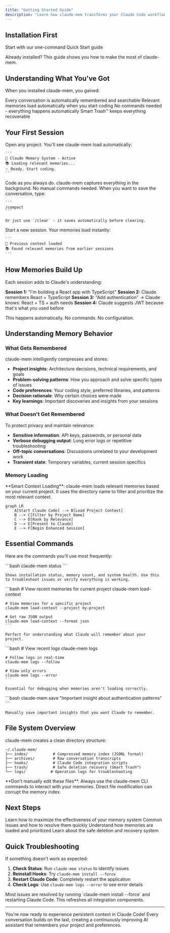 ```yaml
---
title: "Getting Started Guide"
description: "Learn how claude-mem transforms your Claude Code workflow"
---
```


## Installation First

<Card title="🚀 Haven't installed yet?" icon="download" href="/quickstart">
  Start with our one-command Quick Start guide
</Card>

Already installed? This guide shows you how to make the most of claude-mem.

## Understanding What You've Got

When you installed claude-mem, you gained:

<CardGrid>
  <Card title="Instant Memory" icon="brain">
    Every conversation is automatically remembered and searchable
  </Card>
  <Card title="Smart Context" icon="sparkles">
    Relevant memories load automatically when you start coding
  </Card>
  <Card title="Zero Effort" icon="wand-magic-sparkles">
    No commands needed - everything happens automatically
  </Card>
  <Card title="Safe Deletion" icon="shield">
    Smart Trash™ keeps everything recoverable
  </Card>
</CardGrid>

## Your First Session

<Steps>
  <Step title="Start Claude Code">
    Open any project. You'll see claude-mem load automatically:

    ```
    🧠 Claude Memory System - Active
    📚 Loading relevant memories...
    ✨ Ready. Start coding.
    ```
  </Step>

  <Step title="Work Normally">
    Code as you always do. claude-mem captures everything in the background. No manual commands needed.
  </Step>

  <Step title="Save a Memory">
    When you want to save the conversation, type:

    ```
    /compact
    ```

    Or just use `/clear` - it saves automatically before clearing.
  </Step>

  <Step title="See It Work">
    Start a new session. Your memories load instantly:

    ```
    🧠 Previous context loaded
    📚 Found relevant memories from earlier sessions
    ```
  </Step>
</Steps>

## How Memories Build Up

Each session adds to Claude's understanding:

**Session 1:** "I'm building a React app with TypeScript"
**Session 2:** Claude remembers React + TypeScript
**Session 3:** "Add authentication" → Claude knows: React + TS + auth needs
**Session 4:** Claude suggests JWT because that's what you used before

This happens automatically. No commands. No configuration.

## Understanding Memory Behavior

### What Gets Remembered

claude-mem intelligently compresses and stores:

- **Project insights**: Architecture decisions, technical requirements, and goals
- **Problem-solving patterns**: How you approach and solve specific types of issues
- **Code preferences**: Your coding style, preferred libraries, and patterns
- **Decision rationale**: Why certain choices were made
- **Key learnings**: Important discoveries and insights from your sessions

### What Doesn't Get Remembered

To protect privacy and maintain relevance:

- **Sensitive information**: API keys, passwords, or personal data
- **Verbose debugging output**: Long error logs or repetitive troubleshooting
- **Off-topic conversations**: Discussions unrelated to your development work
- **Transient state**: Temporary variables, current session specifics

### Memory Loading

<Tip>
  **Smart Context Loading**: claude-mem loads relevant memories based on your current project. It uses the directory name to filter and prioritize the most relevant context.
</Tip>

```mermaid
graph LR
    A[Start Claude Code] --> B[Load Project Context]
    B --> C[Filter by Project Name]
    C --> D[Rank by Relevance]
    D --> E[Present to Claude]
    E --> F[Begin Enhanced Session]
```

## Essential Commands

Here are the commands you'll use most frequently:

<AccordionGroup>
  <Accordion title="claude-mem status - Check System Health">
    ```bash
    claude-mem status
    ```

    Shows installation status, memory count, and system health. Use this to troubleshoot issues or verify everything is working.
  </Accordion>

  <Accordion title="claude-mem load-context - Preview Memories">
    ```bash
    # View recent memories for current project
    claude-mem load-context

    # View memories for a specific project
    claude-mem load-context --project my-project

    # Get raw JSON output
    claude-mem load-context --format json
    ```

    Perfect for understanding what Claude will remember about your project.
  </Accordion>

  <Accordion title="claude-mem logs - Troubleshoot Issues">
    ```bash
    # View recent logs
    claude-mem logs

    # Follow logs in real-time
    claude-mem logs --follow

    # View only errors
    claude-mem logs --error
    ```

    Essential for debugging when memories aren't loading correctly.
  </Accordion>

  <Accordion title="claude-mem save - Manual Memory Creation">
    ```bash
    claude-mem save "Important insight about authentication patterns"
    ```

    Manually save important insights that you want Claude to remember.
  </Accordion>
</AccordionGroup>

## File System Overview

claude-mem creates a clean directory structure:

```
~/.claude-mem/
├── index/           # Compressed memory index (JSONL format)
├── archives/        # Raw conversation transcripts
├── hooks/           # Claude Code integration scripts
├── trash/           # Safe deletion recovery (Smart Trash™)
└── logs/           # Operation logs for troubleshooting
```

<Warning>
  **Don't manually edit these files**. Always use the claude-mem CLI commands to interact with your memories. Direct file modification can corrupt the memory index.
</Warning>

## Next Steps

<CardGrid>
  <Card title="Best Practices" icon="lightbulb" href="/guides/best-practices">
    Learn how to maximize the effectiveness of your memory system
  </Card>
  <Card title="Troubleshooting" icon="tools" href="/guides/troubleshooting">
    Common issues and how to resolve them quickly
  </Card>
  <Card title="Context Loading" icon="download" href="/concepts/context-loading">
    Understand how memories are loaded and prioritized
  </Card>
  <Card title="Smart Trash" icon="trash" href="/concepts/smart-trash">
    Learn about the safe deletion and recovery system
  </Card>
</CardGrid>

## Quick Troubleshooting

If something doesn't work as expected:

1. **Check Status**: Run `claude-mem status` to identify issues
2. **Reinstall Hooks**: Try `claude-mem install --force`
3. **Restart Claude Code**: Completely restart the application
4. **Check Logs**: Use `claude-mem logs --error` to see error details

<Tip>
  Most issues are resolved by running `claude-mem install --force` and restarting Claude Code. This refreshes all integration components.
</Tip>

---

You're now ready to experience persistent context in Claude Code! Every conversation builds on the last, creating a continuously improving AI assistant that remembers your project and preferences.